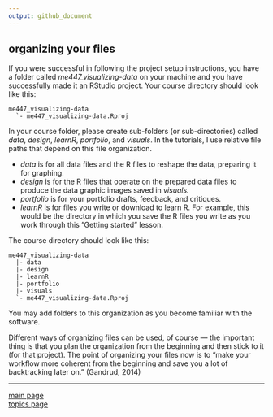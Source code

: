 ```yaml
---
output: github_document
---
```


## organizing your files

If you were successful in following the project setup instructions, you have a folder called *me447_visualizing-data* on your machine and you have successfully made it an RStudio project. Your course directory should look like this:

    me447_visualizing-data
      `- me447_visualizing-data.Rproj

In your course folder, please create sub-folders (or sub-directories) called *data*, *design*, *learnR*, *portfolio*, and *visuals*. In the tutorials, I use relative file paths that depend on this file organization. 

- *data* is for all data files and the R files to reshape the data,
preparing it for graphing.
- *design* is for the R files that operate on the prepared data
files to produce the data graphic images saved in *visuals.*
- *portfolio* is for your portfolio drafts, feedback, and critiques.
- *learnR* is for files you write or download to learn R. For
example, this would be the directory in which you save the R files you write as you work through this ”Getting started” lesson. 

The course directory should look like this: 

    me447_visualizing-data
      |- data
      |- design 
      |- learnR 
      |- portfolio 
      |- visuals
      `- me447_visualizing-data.Rproj

You may add folders to this organization as you become familiar with the software. 

Different ways of organizing files can be used, of course --- the important thing is that you plan the organization from the beginning and then stick to it (for that project). The point of organizing your files now is to "make your workflow more coherent from the beginning and save you a lot of backtracking later on." (Gandrud, 2014)

[^1]:Christopher Gandrud (2014) *Reproducible Research with R and RStudio*, Chapman & Hall/CRC, pp.18.

---

[main page](../README.md)<br> 
[topics page](cm001_org-by-topic.md)
